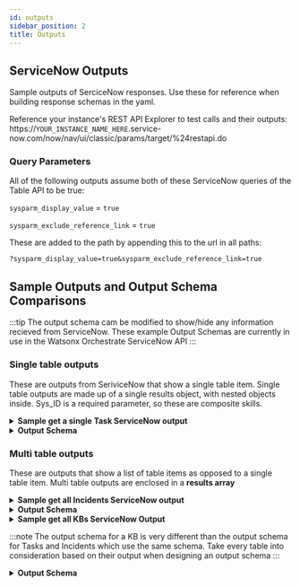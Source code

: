 ```yaml
---
id: outputs
sidebar_position: 2
title: Outputs
---
```

## ServiceNow Outputs
Sample outputs of SerciceNow responses. Use these for reference when building response schemas in the yaml.

Reference your instance's REST API Explorer to test calls and their outputs:
https://`YOUR_INSTANCE_NAME_HERE`.service-now.com/now/nav/ui/classic/params/target/%24restapi.do

### Query Parameters

All of the following outputs assume both of these ServiceNow queries of the Table API to be true:

`sysparm_display_value` = `true`

`sysparm_exclude_reference_link` = `true`

These are added to the path by appending this to the url in all paths:

`?sysparm_display_value=true&sysparm_exclude_reference_link=true`

## Sample Outputs and Output Schema Comparisons
:::tip
The output schema cam be modified to show/hide any information recieved from ServiceNow. These example Output Schemas are currently in use in the Watsonx Orchestrate ServiceNow API
:::
### Single table outputs
These are outputs from SeriviceNow that show a single table item. Single table outputs are made up of a single results object, with nested objects inside.
Sys_ID is a required parameter, so these are composite skills.

<details>
<summary><b>Sample get a single Task ServiceNow output</b></summary>

```json
{
  "result": {
    "parent": "",
    "made_sla": "true",
    "watch_list": "",
    "sc_catalog": "",
    "upon_reject": "Cancel all future Tasks",
    "sys_updated_on": "2023-11-21 17:04:19",
    "task_effective_number": "SCTASK0010005",
    "approval_history": "",
    "number": "SCTASK0010005",
    "sys_updated_by": "admin",
    "opened_by": "System Administrator",
    "user_input": "",
    "sys_created_on": "2023-11-21 17:04:19",
    "sys_domain": "global",
    "state": "Open",
    "route_reason": "",
    "sys_created_by": "admin",
    "knowledge": "false",
    "order": "",
    "calendar_stc": "",
    "closed_at": "",
    "cmdb_ci": "",
    "delivery_plan": "",
    "contract": "",
    "impact": "3 - Low",
    "active": "true",
    "work_notes_list": "",
    "business_service": "",
    "priority": "4 - Low",
    "sys_domain_path": "/",
    "time_worked": "",
    "expected_start": "",
    "opened_at": "2023-11-21 17:04:19",
    "business_duration": "",
    "group_list": "",
    "work_end": "",
    "approval_set": "",
    "work_notes": "",
    "universal_request": "",
    "request": "",
    "short_description": "",
    "correlation_display": "",
    "delivery_task": "",
    "work_start": "2023-11-21 17:04:19",
    "assignment_group": "",
    "additional_assignee_list": "",
    "description": "",
    "calendar_duration": "",
    "close_notes": "",
    "service_offering": "",
    "sys_class_name": "Catalog Task",
    "closed_by": "",
    "follow_up": "",
    "sys_id": "45bba99f93263110017276718bba104a",
    "contact_type": null,
    "urgency": "3 - Low",
    "company": "",
    "reassignment_count": "0",
    "activity_due": "UNKNOWN",
    "assigned_to": "",
    "comments": "",
    "approval": "Not Yet Requested",
    "sla_due": "UNKNOWN",
    "comments_and_work_notes": "",
    "due_date": "",
    "sys_mod_count": "0",
    "request_item": "",
    "sys_tags": "",
    "cat_item": "",
    "escalation": "Normal",
    "upon_approval": "Proceed to Next Task",
    "correlation_id": "",
    "location": ""
  }
}
```
</details>
<details>
<summary><b>Output Schema</b></summary>

```yaml
getthisTable: #Use when getting a single table such as Tasks and Incidents from a composite (sysID required input) skill
  type: object
  properties:
    result:
      x-ibm-label: Results
      type: object
      properties:
          sys_id:
            $ref: '#/components/schemas/sysID'
          opened_at:
            type: string
          assignment_group:
            type: string
          assigned_to:
            type: string
          urgency:
            type: string
          opened_by:
            type: string
          state:
            type: string
          description:
            type: string
          short_description:
            type: string
          number:
            type: string
```
</details>

### Multi table outputs
These are outputs that show a list of table items as opposed to a single table item. Multi table outputs are enclosed in a <strong>results array</strong>

<details>
<summary><b>Sample get all Incidents ServiceNow output</b></summary>

```json
{
  "result": [
    {
      "parent": "",
      "made_sla": "true",
      "caused_by": "",
      "watch_list": "",
      "upon_reject": "Cancel all future Tasks",
      "sys_updated_on": "2016-12-13 18:46:44",
      "child_incidents": "0",
      "hold_reason": "",
      "origin_table": "",
      "task_effective_number": "INC0000060",
      "approval_history": "",
      "number": "INC0000060",
      "resolved_by": "David Loo",
      "sys_updated_by": "employee",
      "opened_by": "Joe Employee",
      "user_input": "",
      "sys_created_on": "2016-12-12 07:19:57",
      "sys_domain": "global",
      "state": "Closed",
      "route_reason": "",
      "sys_created_by": "employee",
      "knowledge": "false",
      "order": "",
      "calendar_stc": "102,197",
      "closed_at": "2016-12-13 18:46:44",
      "cmdb_ci": "Storage Area Network 001",
      "delivery_plan": "",
      "contract": "",
      "impact": "2 - Medium",
      "active": "false",
      "work_notes_list": "",
      "business_service": "Email",
      "business_impact": "",
      "priority": "3 - Moderate",
      "sys_domain_path": "/",
      "rfc": "",
      "time_worked": "",
      "expected_start": "",
      "opened_at": "2016-12-12 07:19:57",
      "business_duration": "8 Hours",
      "group_list": "",
      "work_end": "",
      "caller_id": "Joe Employee",
      "reopened_time": "",
      "resolved_at": "2016-12-13 13:43:14",
      "approval_set": "",
      "subcategory": "Email",
      "work_notes": "2016-12-12 16:56:57 - Beth Anglin (Work notes)\nUpdating priority as workaround for incident has been provided.\n\n2016-12-12 09:57:00 - Beth Anglin (Work notes)\nIncreasing priority as this incident is affecting more number of users\n\n2016-12-12 09:01:24 - Beth Anglin (Work notes)\nUpdating incident with correct Configuration item\n\n",
      "universal_request": "",
      "short_description": "Unable to connect to email",
      "close_code": "Solved (Permanently)",
      "correlation_display": "",
      "delivery_task": "",
      "work_start": "",
      "assignment_group": "Network",
      "additional_assignee_list": "",
      "business_stc": "28,800",
      "cause": "",
      "description": "I am unable to connect to the email server. It appears to be down.",
      "origin_id": "",
      "calendar_duration": "1 Day 4 Hours 23 Minutes",
      "close_notes": "This incident is resolved.",
      "notify": "Do Not Notify",
      "service_offering": "",
      "sys_class_name": "Incident",
      "closed_by": "Joe Employee",
      "follow_up": "",
      "parent_incident": "",
      "sys_id": "1c741bd70b2322007518478d83673af3",
      "contact_type": "Self-service",
      "reopened_by": "",
      "incident_state": "Closed",
      "urgency": "2 - Medium",
      "problem_id": "",
      "company": "ACME North America",
      "reassignment_count": "2",
      "activity_due": "2016-12-12 17:26:36",
      "assigned_to": "David Loo",
      "severity": "3 - Low",
      "comments": "2016-12-13 12:30:14 - Joe Employee (Additional comments)\nHi David, \nThat must be it. I was on phone calls at all three of those times and must not have had any activity on my computer. Please close this incident.\n\n2016-12-13 10:42:25 - David Loo (Additional comments)\nHi Joe,\nI've checked in network logs and you were timed out from the VPN at 9:25AM, 10:42AM and 2:28PM. These three times coincide with entries in the exchange server logs showing you lost connection at those same times. The VPN policy is to time out a connection if it hasn't been active in 30 minutes. Please ensure the next time you lose connectivity you are still connected to the VPN.\n\nI'm going to update this incident to resolved. Please let me know if you need any more assistance.\n\n2016-12-13 07:53:01 - Joe Employee (Additional comments)\nHi David,\nThank you! I use the corporate VPN and was also unable to connect to the email server at 9:30AM and 10:45AM.\n\n2016-12-13 06:43:17 - David Loo (Additional comments)\nHi Joe,\nMy name is David. I'll be assisting you with this incident. Can you confirm which VPN you have been using today? I also see you were having this issue at 2:30PM. Were there any other times you can recall you had issues connecting to the email?\n\n2016-12-12 16:56:57 - Beth Anglin (Additional comments)\nHi Joe, \nAs per discussion on call, Workaround has been provided and it has worked for you. I have verified with the Exchange team we haven't had an issue with the email server today. I'm going to assign this issue to the network team for further investigation.\n\n2016-12-12 12:43:50 - Joe Employee (Additional comments)\nHi Beth,\nYes, I'm connected to the VPN, although I've had to reconnect to it a couple of times. The last time I was unable to connect was 2:30PM.\n\n2016-12-12 10:52:42 - Beth Anglin (Additional comments)\nHi Joe, \nAre you connected to the VPN when you're having this issue? Can you identify a specific time you were unable to connect to email?\n\n2016-12-12 08:30:49 - Beth Anglin (Additional comments)\nHi Joe, \nMy name is Beth and I'll be assisting you with your issue.\n\n2016-12-12 07:19:57 - Joe Employee (Additional comments)\nI am unable to connect to the email server. It appears to be down.\n\n",
      "approval": "Not Yet Requested",
      "sla_due": "UNKNOWN",
      "comments_and_work_notes": "2016-12-13 12:30:14 - Joe Employee (Additional comments)\nHi David, \nThat must be it. I was on phone calls at all three of those times and must not have had any activity on my computer. Please close this incident.\n\n2016-12-13 10:42:25 - David Loo (Additional comments)\nHi Joe,\nI've checked in network logs and you were timed out from the VPN at 9:25AM, 10:42AM and 2:28PM. These three times coincide with entries in the exchange server logs showing you lost connection at those same times. The VPN policy is to time out a connection if it hasn't been active in 30 minutes. Please ensure the next time you lose connectivity you are still connected to the VPN.\n\nI'm going to update this incident to resolved. Please let me know if you need any more assistance.\n\n2016-12-13 07:53:01 - Joe Employee (Additional comments)\nHi David,\nThank you! I use the corporate VPN and was also unable to connect to the email server at 9:30AM and 10:45AM.\n\n2016-12-13 06:43:17 - David Loo (Additional comments)\nHi Joe,\nMy name is David. I'll be assisting you with this incident. Can you confirm which VPN you have been using today? I also see you were having this issue at 2:30PM. Were there any other times you can recall you had issues connecting to the email?\n\n2016-12-12 16:56:57 - Beth Anglin (Work notes)\nUpdating priority as workaround for incident has been provided.\n\n2016-12-12 16:56:57 - Beth Anglin (Additional comments)\nHi Joe, \nAs per discussion on call, Workaround has been provided and it has worked for you. I have verified with the Exchange team we haven't had an issue with the email server today. I'm going to assign this issue to the network team for further investigation.\n\n2016-12-12 12:43:50 - Joe Employee (Additional comments)\nHi Beth,\nYes, I'm connected to the VPN, although I've had to reconnect to it a couple of times. The last time I was unable to connect was 2:30PM.\n\n2016-12-12 10:52:42 - Beth Anglin (Additional comments)\nHi Joe, \nAre you connected to the VPN when you're having this issue? Can you identify a specific time you were unable to connect to email?\n\n2016-12-12 09:57:00 - Beth Anglin (Work notes)\nIncreasing priority as this incident is affecting more number of users\n\n2016-12-12 09:01:24 - Beth Anglin (Work notes)\nUpdating incident with correct Configuration item\n\n2016-12-12 08:30:49 - Beth Anglin (Additional comments)\nHi Joe, \nMy name is Beth and I'll be assisting you with your issue.\n\n2016-12-12 07:19:57 - Joe Employee (Additional comments)\nI am unable to connect to the email server. It appears to be down.\n\n",
      "due_date": "",
      "sys_mod_count": "15",
      "reopen_count": "0",
      "sys_tags": "",
      "escalation": "Normal",
      "upon_approval": "Proceed to Next Task",
      "correlation_id": "",
      "location": "",
      "category": "Inquiry / Help"
    }
  ]
}
```
</details>
<details>
<summary><b>Output Schema</b></summary>

```yaml
getTable: #Use for multiple table results (skills like the top skills Get all Tasks and Get all Incidents)
  type: object
  properties:
    result:
      x-ibm-label: Results
      type: array
      items:
        type: object
        properties:
          sys_id:
            $ref: '#/components/schemas/sysID'
          opened_at:
            type: string
          assignment_group:
            type: string
          assigned_to:
            type: string
          urgency:
            type: string
          opened_by:
              type: string
          state:
            type: string
          description:
            type: string
          short_description:
            type: string
          number:
            type: string
```
</details>
<details>
<summary><b>Sample get all KBs ServiceNow Output</b></summary>

```json
{
  "result": [
    {
      "short_description": "How to Deal with Spam",
      "author": "Ron Kettering",
      "rating": "    ",
      "language": "",
      "embedded_media": "",
      "content": "<article><p><span style=\"font-size: 18pt;\"><strong>How to Deal with Spam</strong></span></p>\n<p>Spam has increasingly become a problem on the Internet. While every Internet user receives some spam, email addresses posted to web sites or in newsgroups and chat rooms attract the most spam.</p>\n<p>To reduce the amount of spam you receive:</p>\n<ul><li>Don&#39;t reply to spam</li><li>Be careful releasing your email address, and know how it will be used</li><li>Be proactive  <br /><br /></li></ul>\n<p style=\"font-size: 12pt;\"><strong>Don&#39;t reply to spam</strong></p>\n<p>If you reply to spam, the spammer or the automated program on the other end will then know that your address is connected to a live person, and the spammer will then bombard you with even more spam, and circulate your address to other spammers. It is critical that you pause and think before replying to any spam. Consider the following guidelines:</p>\n<ul><li>Setting up your email account to generate automatic responses while you are away can have the unfortunate side-effect of verifying your email address to every spammer that sends you spam. </li><li>If the message appears to come from a legitimate company, the company may have obtained your email address from some transaction between you and the company. In fact, you may have inadvertently provided your email address (e.g., if you didn&#39;t check a box marked Don&#39;t send me product updates). In these cases, it is usually safe to reply and ask to be removed from the mailing list. </li><li>If it is not a company you recognize, use your judgment. To be safe, copy and paste the link to the company&#39;s site into the browser rather than clicking it in the email message. </li><li>If the spam is clearly from a disreputable source, never respond. Do not follow the (probably bogus) unsubscribe directions. In most cases, if you never reply, the network of spammers will eventually decide your email address is a dud, and will stop using it as often.<br /><br /></li></ul>\n<p style=\"font-size: 12pt;\"><strong>Be careful releasing your email address, and know how it will be used</strong></p>\n<p>Every time you communicate on the Internet or browse a web site, there are opportunities for spammers to intercept your communications to obtain your email address and other personal information.</p>\n<p>Otherwise reputable companies may sell or exchange your email address with other companies, and this information may eventually find its way to a spammer. At worst, spammers will use automated programs to bombard these lists of email addresses with spam. Consider the following guidelines:</p>\n<ul><li>Subscribe only to essential discussion lists, and ensure that they are moderated. </li><li>Think twice before offering your email address to a web site. You may wish to check the site&#39;s privacy policy first to be sure it uses secure technology, and that the company does not share your email address with others. </li><li>If you need to list email addresses on your web site, present the addresses in a way that makes them less vulnerable to collection and abuse by spammers.</li><li>Every time you are asked for your email address verbally or on paper, think carefully about whether or not you want to receive any information from that company or organization. It is usually best to decline to provide your email address. </li><li>Whenever possible, advocate that organizations you are involved in or do business with default to the opt-in model. This requires you to specifically request to be added to their email lists, rather than the opt-out model, where they add you to email lists automatically, and then give you the option of asking to be removed. <br /><br /></li></ul>\n<p style=\"font-size: 12pt;\"><strong>Be proactive</strong></p>\n<p>Adjusting the security settings in your web browser is a good preventive measure. For a higher level of security, have your browser disallow:</p>\n<ul><li>Accepting cookies</li><li>Listing your name and other personal information in your browser profile</li><li>Filling in form fields for you</li></ul>\n<p>This will help reduce the amount of personal information transmitted to sites at the expense of full functionality, since many legitimate web sites require you to accept cookies.</p>\n<p>Do not contribute to the spam problem by producing any of it yourself! In particular, learn about chain mail and do not forward chain mail to others. Also, if you receive an email message that appears to warn of some horrible thing happening (a virus that reportedly deletes all your files, for example) or is a touching sob story (about helping to save a poor sick girl or boy, for example), be suspicious.</p>\n<p>Nearly every instance of chain mail is a hoax. The message may even come from someone you know and respect who is simply not aware that it&#39;s a hoax. Learn about hoaxes and the sites available to verify hoaxes, and do not forward them to others. <br /><br /></p>\n<p style=\"font-size: 12pt;\"><strong>Questions regarding X-rated spam (unsolicited mass e-mail)</strong></p>\n<p> Some members of the Company have at times expressed concern to IT regarding their own accountability for unsolicited e-mail of a sexual nature sent to their Company e-mail address. In some cases, an employee worries that a supervisor or co-worker might think the employee solicited the mail. In other cases, the person fears that an IT employee asked to assist with the computer might think the person had solicited the sexually-oriented mail.</p>\n<p>Most people who either have experienced spam or have read about spam understand that spammers do not wait to be asked; they are in the business of aggressive marketing. Many spammers are deceitful, trying to fool people into opening their unwanted e-mail by pretending to be someone else or using a subject line which fools the recipient into opening the mail. Sometimes they claim falsely that the person is receiving the e-mail because the person asked for it, or expressed interest in material of a similar nature. The truth is that few people welcome spam and even fewer ask for it.</p>\n<p>If a supervisor or co-worker thinks otherwise, IT can reassure them. Certainly, IT technicians and consultants understand that spam is a plague and not something invited by the recipient. As extra protection, depending upon how you receive your e-mail on campus, there are ways to quarantine spam and/or filter your incoming e-mail.  It is advisable to immediately delete any such emails you receive.</p></article>",
      "helpful_text": "",
      "number": "KB0000011",
      "sys_id": "0b48fd75474321009db4b5b08b9a71c2",
      "last_updated_on": "Updated 9y ago",
      "last_helpful_rating": "0",
      "last_rating": "",
      "view_count": "3 Views"
    }
  ]
}
```
</details>

:::note
The output schema for a KB is very different than the output schema for Tasks and Incidents which use the same schema. Take every table into consideration based on their output when designing an output schema
:::
<details>
<summary><b>Output Schema</b></summary>

```yaml
getKBs: #Use for when getting multiple KBs
  type: object
  properties:
    result:
      x-ibm-label: Knowledge Articles
      type: array
      items:
        type: object
        properties:
          sys_id:
            $ref: '#/components/schemas/sysID'
          last_updated_on:
            type: string
          content:
            type: string
          author:
            type: string
          short_description:
            type: string
          number:
            type: string
```
</details>